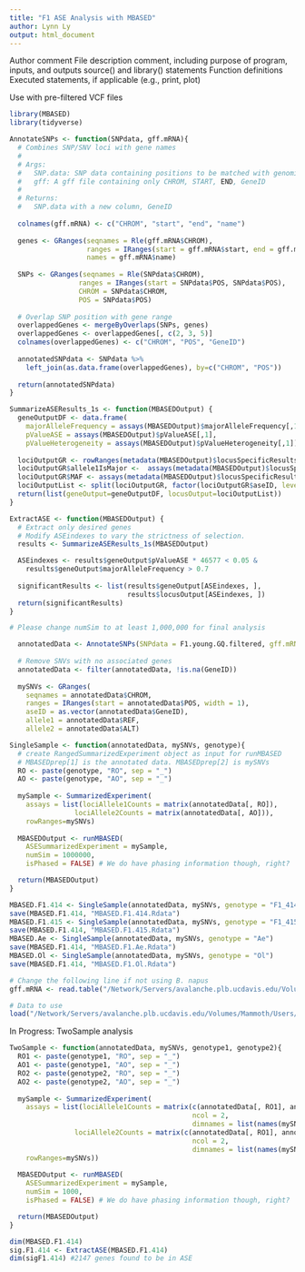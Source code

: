```yaml
---
title: "F1 ASE Analysis with MBASED"
author: Lynn Ly
output: html_document
---
```


Author comment
File description comment, including purpose of program, inputs, and outputs
source() and library() statements
Function definitions
Executed statements, if applicable (e.g., print, plot)

Use with pre-filtered VCF files

```r
library(MBASED)
library(tidyverse)
```

```r
AnnotateSNPs <- function(SNPdata, gff.mRNA){
  # Combines SNP/SNV loci with gene names
  #
  # Args:
  #   SNP.data: SNP data containing positions to be matched with genomic features
  #   gff: A gff file containing only CHROM, START, END, GeneID
  #
  # Returns:
  #   SNP.data with a new column, GeneID
  
  colnames(gff.mRNA) <- c("CHROM", "start", "end", "name") 
  
  genes <- GRanges(seqnames = Rle(gff.mRNA$CHROM),
                   ranges = IRanges(start = gff.mRNA$start, end = gff.mRNA$end), 
                   names = gff.mRNA$name)
  
  SNPs <- GRanges(seqnames = Rle(SNPdata$CHROM), 
                 ranges = IRanges(start = SNPdata$POS, SNPdata$POS), 
                 CHROM = SNPdata$CHROM,
                 POS = SNPdata$POS)
  
  # Overlap SNP position with gene range 
  overlappedGenes <- mergeByOverlaps(SNPs, genes)
  overlappedGenes <- overlappedGenes[, c(2, 3, 5)]
  colnames(overlappedGenes) <- c("CHROM", "POS", "GeneID")
  
  annotatedSNPdata <- SNPdata %>% 
    left_join(as.data.frame(overlappedGenes), by=c("CHROM", "POS")) 
  
  return(annotatedSNPdata)  
}
```

```r
SummarizeASEResults_1s <- function(MBASEDOutput) {
  geneOutputDF <- data.frame(
    majorAlleleFrequency = assays(MBASEDOutput)$majorAlleleFrequency[,1],
    pValueASE = assays(MBASEDOutput)$pValueASE[,1],
    pValueHeterogeneity = assays(MBASEDOutput)$pValueHeterogeneity[,1])
  
  lociOutputGR <- rowRanges(metadata(MBASEDOutput)$locusSpecificResults)
  lociOutputGR$allele1IsMajor <-  assays(metadata(MBASEDOutput)$locusSpecificResults)$allele1IsMajor[,1]
  lociOutputGR$MAF <- assays(metadata(MBASEDOutput)$locusSpecificResults)$MAF[,1]
  lociOutputList <- split(lociOutputGR, factor(lociOutputGR$aseID, levels = unique(lociOutputGR$aseID)))
  return(list(geneOutput=geneOutputDF, locusOutput=lociOutputList))
}

ExtractASE <- function(MBASEDOutput) {
  # Extract only desired genes
  # Modify ASEindexes to vary the strictness of selection.
  results <- SummarizeASEResults_1s(MBASEDOutput)

  ASEindexes <- results$geneOutput$pValueASE * 46577 < 0.05 & 
    results$geneOutput$majorAlleleFrequency > 0.7
  
  significantResults <- list(results$geneOutput[ASEindexes, ], 
                             results$locusOutput[ASEindexes, ])
  return(significantResults)
}
```

```r
# Please change numSim to at least 1,000,000 for final analysis

  annotatedData <- AnnotateSNPs(SNPdata = F1.young.GQ.filtered, gff.mRNA = gff.mRNA)
  
  # Remove SNVs with no associated genes
  annotatedData <- filter(annotatedData, !is.na(GeneID))
  
  mySNVs <- GRanges(
    seqnames = annotatedData$CHROM,
    ranges = IRanges(start = annotatedData$POS, width = 1),
    aseID = as.vector(annotatedData$GeneID),
    allele1 = annotatedData$REF,
    allele2 = annotatedData$ALT)

SingleSample <- function(annotatedData, mySNVs, genotype){
  # create RangedSummarizedExperiment object as input for runMBASED
  # MBASEDprep[1] is the annotated data. MBASEDprep[2] is mySNVs
  RO <- paste(genotype, "RO", sep = "_")
  AO <- paste(genotype, "AO", sep = "_")
  
  mySample <- SummarizedExperiment(
    assays = list(lociAllele1Counts = matrix(annotatedData[, RO]),
                lociAllele2Counts = matrix(annotatedData[, AO])),
    rowRanges=mySNVs)
  
  MBASEDOutput <- runMBASED(
    ASESummarizedExperiment = mySample,
    numSim = 1000000,
    isPhased = FALSE) # We do have phasing information though, right?

  return(MBASEDOutput)
}

MBASED.F1.414 <- SingleSample(annotatedData, mySNVs, genotype = "F1_414")
save(MBASED.F1.414, "MBASED.F1.414.Rdata")
MBASED.F1.415 <- SingleSample(annotatedData, mySNVs, genotype = "F1_415")
save(MBASED.F1.414, "MBASED.F1.415.Rdata")
MBASED.Ae <- SingleSample(annotatedData, mySNVs, genotype = "Ae")
save(MBASED.F1.414, "MBASED.F1.Ae.Rdata")
MBASED.Ol <- SingleSample(annotatedData, mySNVs, genotype = "Ol")
save(MBASED.F1.414, "MBASED.F1.Ol.Rdata")
```

```r
# Change the following line if not using B. napus
gff.mRNA <- read.table("/Network/Servers/avalanche.plb.ucdavis.edu/Volumes/Mammoth/Users/ruijuanli/Reference/B.napus/gff.mRNA")

# Data to use
load("/Network/Servers/avalanche.plb.ucdavis.edu/Volumes/Mammoth/Users/mizukikadowaki/project/output/F1.young.GQ.filtered.Rdata")
```

In Progress: TwoSample analysis

```r
TwoSample <- function(annotatedData, mySNVs, genotype1, genotype2){
  RO1 <- paste(genotype1, "RO", sep = "_")
  AO1 <- paste(genotype1, "AO", sep = "_")
  RO2 <- paste(genotype2, "RO", sep = "_")
  AO2 <- paste(genotype2, "AO", sep = "_")
  
  mySample <- SummarizedExperiment(
    assays = list(lociAllele1Counts = matrix(c(annotatedData[, RO1], annotatedData[, RO2]),
                                             ncol = 2, 
                                             dimnames = list(names(mySNVs), c(genotype1, genotype2))),
                lociAllele2Counts = matrix(c(annotatedData[, RO1], annotatedData[, RO2]),
                                             ncol = 2, 
                                             dimnames = list(names(mySNVs), c(genotype1, genotype2))),
    rowRanges=mySNVs))
  
  MBASEDOutput <- runMBASED(
    ASESummarizedExperiment = mySample,
    numSim = 1000,
    isPhased = FALSE) # We do have phasing information though, right?

  return(MBASEDOutput)
}
```


```r
dim(MBASED.F1.414)
sig.F1.414 <- ExtractASE(MBASED.F1.414)
dim(sigF1.414) #2147 genes found to be in ASE

```

